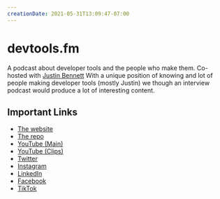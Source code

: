 ```yaml
---
creationDate: 2021-05-31T13:09:47-07:00
---
```


# devtools.fm

A podcast about developer tools and the people who make them. Co-hosted with [Justin Bennett](https://twitter.com/Zephraph) With a unique position of knowing and lot of people making developer tools (mostly Justin) we though an interview podcast would produce a lot of interesting content.

## Important Links

- [The website](https://devtools.fm)
- [The repo](https://github.com/devtools-fm/devtools.fm)
- [YouTube (Main)](https://www.youtube.com/channel/UCtKRj3QiajrQpObzOO0V3yg)
- [YouTube (Clips)](https://www.youtube.com/channel/UCFsRlOn7gODgv6WUriLrzXg)
- [Twitter](https://twitter.com/DevtoolsFM)
- [Instagram](https://www.instagram.com/devtools.fm/)
- [LinkedIn](https://www.linkedin.com/company/74142607/)
- [Facebook](https://www.facebook.com/Devtoolsfm-103295305296154)
- [TikTok](https://www.tiktok.com/@devtools.fm)
